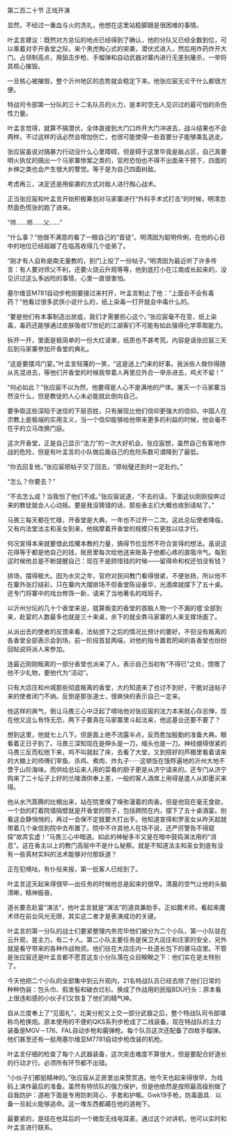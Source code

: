 

第二百二十节 正戏开演

显然，不经过一番血与火的洗礼，他想在这里站稳脚跟是很困难的事情。

叶孟言建议：既然对方总坛的地点已经得到了确认，他的分队又已经全数到位，可以乘着对手开香堂之际，来个黑虎掏心式的突袭，潜伏式进入，然后用炸药炸开大门，占领制高点，用狙击步枪、手榴弹和自动武器对寨内进行无差别屠杀，一举将其核心摧毁。

一旦核心被摧毁，整个沂州地区的态势就会稳定下来。他张应宸无论干什么都很方便。

特战司令部第一分队的三十二名队员的火力，是本时空无人见识过的最可怕的杀伤性力量。

叶孟言觉得，就算不搞潜伏，全体直接到大门口炸开大门冲进去，战斗结果也不会两样。不过这样的话必然会增加伤亡，也很可能使得一些首要分子能够乘乱逃走。

张应宸虽说对搞暴力行动没什么心里障碍，但是碍于这里毕竟是敌占区，自己真要明火执仗的搞出一个马家寨惨案之类的，官府恐怕也不得不出面来干预下，四面的乡绅之类也会产生很大的警觉。等于是为自己四面树敌。

考虑再三，决定还是用偷袭的方式对敌人进行掏心战术。

正当张应宸和叶孟言开始积极筹划对马家寨进行“外科手术式打击”的时候，明清忽然面色慌张的跑了进来。

“师……师……父……”

“什么事？”他很不满意的看了一眼自己的“首徒”。明清因为聪明伶俐，在他的心目中的地位已经超越了在临高收得几个徒弟了。

“刚才有人自称是南无量教的，到门上投了一份帖子。”明清因为最近听了许多传言：有人要对师父不利，还要火烧云升观等等，他到底打小在江南成长起来的，没见识过这么多凶险的事情，心里一直很害怕。

塞尔维亚M781自动步枪刚要接过来村开，叶孟言制止了他：“上面会不会有毒药？”他看过很多武侠小说什么的，纸上染毒一打开就会中毒什么的。

“要是他们有本事制造出炭疽，我们才需要担心这个。”张应宸毫不在意，纸上染毒，毒药还能够通过皮肤吸收17世纪的江湖客们不可能有如此强得化学萃取能力。

拆开一开，里面是极简单的一份大红请柬，纸质也不甚考究。内容是请张应宸三天后到马家寨参加开香堂的典礼。

“这是要摆鸿门宴。”叶孟言轻蔑的一笑，“这是送上门来的好事。我派些人做你得随从先混进去，等他们开香堂的时候我带着人再里应外合一举杀进去，鸡犬不留！”

“何必如此？”张应宸不以为然，他要得是人心不是满地的尸体。屠灭一个马家寨当然没什么，但是教徒的人心未必能就此倒向自己。

要争取这些深陷于迷信的下层百姓，只有展现比他们信仰更强大的信仰。中国人在宗教上是极端的实用主义，当一个信仰能够给他带来更多的利益的时候，他会毫不在乎的立马改换门庭。

这次开香堂，正是自己显示“法力”的一次大好机会。张应宸想，虽然自己有客地作战的危险，但是有叶孟言的小队做后盾自己的危险系数可谓降到了最低。

“你去回复他，”张应宸把帖子交了回去，“原帖璧还到时一定赴约。”

“怎么？你要去？”

“不去怎么成？当我怕了他们不成。”张应宸说道，“不去的话，下面这伙刚刚投奔过来的教徒就会人心动摇。要是我没猜错的话，那些香主们大概也收到请帖了。”

马畏三每天都在忙碌，开香堂是大典，一年也不过开一二次。这此总坛使者降临，又有内法堂法主和圣女到来，他揣摩着开香堂的规模只有更胜以往才行。

何况宣得本来就要借此炫耀本教的力量，搞得节俭显然不符合宣得的想法。虽说这花得等于都是他自己的钱，账房里每次给他送来账条子他都心疼的直吸冷气。每到这时候他总是不断提醒自己：现在不是顾惜钱的时候——留得命和权还怕没有钱？

排场，摆得极大。因为水灾之年，官府对民间教门看得很紧，不便张扬，所以他不在寨外张灯结彩，只在寨内大摆排场不但香堂陈设豪华，光酒席就摆下了五十桌。还专门将寨中的戏台修饰一新，请来了当地著名的戏班子。

以沂州分坛的几十个香堂来说，就算叛变的香堂的首脑人物一个不漏的氆′全部到来，赴宴的人数最多也就是三十来桌，余下的就全靠马家寨的人来支撑场面了。

从派出去的使者的反馈来看，法帖颁下之后的情况比预计的要好。不但没有叛离的各香堂全部表示会到场，前一阶段首鼠两端，对他的指令置若罔闻的各香堂也纷纷回帖说将派人来参加。

连最近刚刚叛离的一部分香堂也派来了人，表示自己当初有“不得已”之处，馈赠了他不少礼物，要他代为“活动”。

只有大店庄和州城那些彻底叛离的香堂，大约知道来了也讨不到好，干脆对送帖子来的使者闭门不纳。反倒是那张道士，很爽快的表示自己一定来。

他这样的爽气，倒让马畏三心中泛起了嘀咕他对张应宸的法力本来就心存忌惮，现在他又这么有恃无恐，两下子要真在马家寨里斗起法来，他这基业还要不要了？

想到这里，他就七上八下。但是面上绝不流露半点，反而愈加殷勤的准备大典。眼看着正日子到了。马畏三深知现在是伸头是一刀，缩头也是一刀。神经绷得很紧的马畏三反而松弛下来，鸡不叫就起了床，去看了大堂，又到搭好的芦棚里看着请来的大棚上的师傅们宰鱼、杀鸡、煮肉、炸丸子······这顿饭在饿殍遍地的沂州大地不啻于山珍海味。而供给总坛来人用的菜肴的厨子更是从济宁请来的。还专门从济宁购来了二十坛子上好的兰陵酒供奉上差，一般的客人酒席上用得是遣人从即墨买来得。

他从水汽蒸腾的灶棚出来，站在院里嗅了嗅弥漫着的肉香。但是他现在毫无食欲，一个劲的盯着院墙隔壁就是开香堂的院子，包括跨院在内，摆下了五十桌酒宴。别看这会静悄悄的，再过一会保不定就要大打出手。他知道宣得和罗圣女从昨天起就带着几个亲信到院中去布置了。院中不许其他人在场不说，还严厉警告不得窥探“故弄玄虚！”马畏三心中暗道。如此的神秘多半又是在暗中鼓捣演法用的“消息”。这在香主以上的教门高层中不是什么秘察。就是不知道法主和圣女到底有没有一些真材实料的法术能够对付那妖道？

正在犯嘀咕，有仆役来报，第一批客人已经到了。

叶孟言这天起来得很早—出任务的时候他总是起来的很早。清晨的空气让他的头脑清晰，精神振奋。

道长要去赴宴“演法”，他叶孟言就是“演法”的道具兼助手。正如魔术师，看起来魔术师在前台风光无限，其实这二者才是表演成功的关键。

叶孟言的第一分队的战士们要紧整理内务完毕他们被分为二个小队，第一小队驻在云升观，是主力，有二十人。第二小队主要任务是保卫大店庄和庄家的安全，另外就是看守带来的各种作战物资。他们驻在大店庄内一处道长包下的骡马店里。不管是张应宸还是叶孟言都不愿意这支小分队落在众目睽睽之下：他们实在是太特别了。

今天他把二个小队的全部集中到云升观内，21名特战队员已经去除了他们日常的种种伪装：包头巾、假发髻和破衣烂衫。换成了作战用的民版BDU行头：原本看上很违和感的小伙子们又恢复了他们的精气神。

自从兰度奉上了“见面礼”，北美分舵又上交一部分武器之后，整个特战队司令部堪称鸟枪换炮。原本使用的不便的QKS系列步枪成了二线装备。现在特战队的主力装备是MGV－176、FAL自动步枪和霰弹枪。每个队员这次还配备了四枚手榴弹。他们甚至还有一挺用塞尔维亚M7781自动步枪改装的机枪。

叶孟言仔细的检查了每个人武器装备，这次突击难度不算很大，但是要配合好道长的行动才行。必须所有环节都不出错。

“小伙子们都挺精神的。”张应宸从正房里出来赞赏道。他今天也起来得很早，为戏码上演作最后的准备。虽然有特侦队的强力保护，但是他依然是按照最高级别做了自我防护：道袍下面是专用防刺背心、手套和护喉。Gwk19手枪，防毒面具．以备一旦起火能够逃命。这一堆东西都藏在他的道袍下。

最要紧的，是挂在他耳后的一个微型无线电耳麦。通过这个对讲机，他可以实时和叶孟言进行联系。

